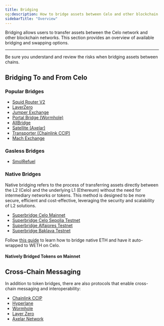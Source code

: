 ```yaml
---
title: Bridging
og:description: How to bridge assets between Celo and other blockchain networks such as Ethereum, Polygon, and Solana.
sidebarTitle: "Overview"
---
```


Bridging allows users to transfer assets between the Celo network and other blockchain networks. This section provides an overview of available bridging and swapping options.

---

<Warning>
Be sure you understand and review the risks when bridging assets between chains.
</Warning>

## Bridging To and From Celo

### Popular Bridges

- [Squid Router V2](https://v2.app.squidrouter.com/?chains=10%2C42220&tokens=0xeeeeeeeeeeeeeeeeeeeeeeeeeeeeeeeeeeeeeeee%2C0x471ece3750da237f93b8e339c536989b8978a438)
- [LayerZero](https://layerzero.network/)
- [Jumper Exchange](https://jumper.exchange/?fromChain=10&fromToken=0x0000000000000000000000000000000000000000&toChain=42220&toToken=0x471EcE3750Da237f93B8E339c536989b8978a438)
- [Portal Bridge (Wormhole)](https://portalbridge.com/)
- [AllBridge](https://app.allbridge.io/bridge?from=ETH&to=CELO&asset=ABR)
- [Satellite (Axelar)](https://satellite.money/)
- [Transporter (Chainlink CCIP)](https://www.transporter.io/)
- [Mach Exchange](https://www.mach.exchange/)

### Gasless Bridges

- [SmolRefuel](https://smolrefuel.com/?outboundChain=42220)

### Native Bridges

Native bridging refers to the process of transferring assets directly between the L2 (Celo) and the underlying L1 (Ethereum) without the need for intermediary networks or tokens.
This method is designed to be more secure, efficient and cost-effective, leveraging the security and scalability of L2 solutions.

- [Superbridge Celo Mainnet](https://superbridge.app/celo)
- [Superbridge Celo Sepolia Testnet](https://testnets.superbridge.app/?fromChainId=11155111&toChainId=11142220)
- [Superbridge Alfajores Testnet](https://testnets.superbridge.app/celo-alfajores)
- [Superbridge Baklava Testnet](https://testnets.superbridge.app/celo-baklava)

Follow [this guide](/home/bridged-tokens/native-ETH-bridging) to learn how to bridge native ETH and have it auto-wrapped to WETH on Celo.

#### Natively Bridged Tokens on Mainnet


<Tokens />

## Cross-Chain Messaging

In addition to token bridges, there are also protocols that enable cross-chain messaging and interoperability:

- [Chainlink CCIP](https://chain.link/cross-chain)
- [Hyperlane](https://www.hyperlane.xyz/)
- [Wormhole](https://wormhole.com/)
- [Layer Zero](https://layerzero.network/)
- [Axelar Network](https://axelar.network/)